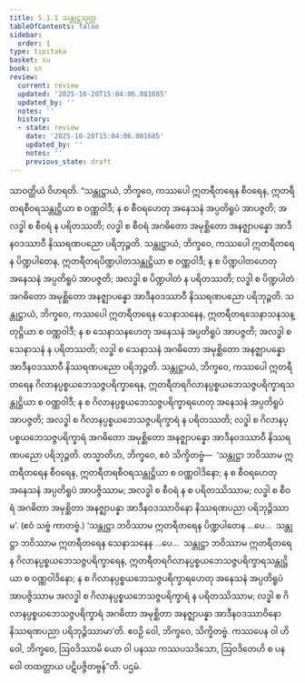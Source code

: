 ```yaml
---
title: 5.1.1 သန္တုဋ္ဌသုတ္တ
tableOfContents: false
sidebar:
  order: 1
type: tipitaka
basket: su
book: sn
review:
  current: review
  updated: '2025-10-20T15:04:06.081685'
  updated_by: ''
  notes: ''
  history:
  - state: review
    date: '2025-10-20T15:04:06.081685'
    updated_by: ''
    notes: ''
    previous_state: draft
---
```



<DynamicBreadcrumb />


<ReviewStatus review={frontmatter.review} showDetails={true} />

<HypothesisAnnotation frontmatter={frontmatter} />

<Division number="144" book="sn" e="ch" v="18" p="300">

<Paragraph number="898" book="sn">
သာဝတ္ထိယံ ဝိဟရတိ. “သန္တုဋ္ဌာယံ, ဘိက္ခဝေ, ကဿပေါ ဣတရီတရေန စီဝရေန, ဣတရီတရစီဝရသန္တုဋ္ဌိယာ စ ဝဏ္ဏဝါဒီ; န စ စီဝရဟေတု အနေသနံ အပ္ပတိရူပံ အာပဇ္ဇတိ; အလဒ္ဓါ စ စီဝရံ န ပရိတဿတိ; လဒ္ဓါ စ စီဝရံ အဂဓိတော အမုစ္ဆိတော အနဇ္ဈာပန္နော အာဒီနဝဒဿာဝီ နိဿရဏပညော ပရိဘုဉ္ဇတိ.
</Paragraph>

<Paragraph number="899" book="sn">
သန္တုဋ္ဌာယံ, ဘိက္ခဝေ, ကဿပေါ ဣတရီတရေန ပိဏ္ဍပါတေန, ဣတရီတရပိဏ္ဍပါတသန္တုဋ္ဌိယာ စ ဝဏ္ဏဝါဒီ; န စ ပိဏ္ဍပါတဟေတု အနေသနံ အပ္ပတိရူပံ အာပဇ္ဇတိ; အလဒ္ဓါ စ ပိဏ္ဍပါတံ န ပရိတဿတိ; လဒ္ဓါ စ ပိဏ္ဍပါတံ အဂဓိတော အမုစ္ဆိတော အနဇ္ဈာပန္နော အာဒီနဝဒဿာဝီ နိဿရဏပညော ပရိဘုဉ္ဇတိ.
</Paragraph>

<Paragraph number="900" book="sn">
သန္တုဋ္ဌာယံ, ဘိက္ခဝေ, ကဿပေါ ဣတရီတရေန သေနာသနေန, ဣတရီတရသေနာသနသန္တုဋ္ဌိယာ စ ဝဏ္ဏဝါဒီ; န စ သေနာသနဟေတု အနေသနံ အပ္ပတိရူပံ အာပဇ္ဇတိ; အလဒ္ဓါ စ သေနာသနံ န ပရိတဿတိ; လဒ္ဓါ စ သေနာသနံ အဂဓိတော အမုစ္ဆိတော အနဇ္ဈာပန္နော အာဒီနဝဒဿာဝီ နိဿရဏပညော ပရိဘုဉ္ဇတိ.
</Paragraph>

<Paragraph number="901" book="sn">
သန္တုဋ္ဌာယံ, ဘိက္ခဝေ, ကဿပေါ ဣတရီတရေန ဂိလာနပ္ပစ္စယဘေသဇ္ဇပရိက္ခာရေန, ဣတရီတရဂိလာနပ္ပစ္စယဘေသဇ္ဇပရိက္ခာရသန္တုဋ္ဌိယာ စ ဝဏ္ဏဝါဒီ; န စ ဂိလာနပ္ပစ္စယဘေသဇ္ဇပရိက္ခာရဟေတု အနေသနံ အပ္ပတိရူပံ အာပဇ္ဇတိ; အလဒ္ဓါ စ ဂိလာနပ္ပစ္စယဘေသဇ္ဇပရိက္ခာရံ န ပရိတဿတိ; လဒ္ဓါ စ ဂိလာနပ္ပစ္စယဘေသဇ္ဇပရိက္ခာရံ အဂဓိတော အမုစ္ဆိတော အနဇ္ဈာပန္နော အာဒီနဝဒဿာဝီ နိဿရဏပညော ပရိဘုဉ္ဇတိ.
</Paragraph>

<Paragraph number="902" book="sn">
တသ္မာတိဟ, ဘိက္ခဝေ, ဧဝံ သိက္ခိတဗ္ဗံ—  ‘သန္တုဋ္ဌာ ဘဝိဿာမ ဣတရီတရေန စီဝရေန, ဣတရီတရစီဝရသန္တုဋ္ဌိယာ စ ဝဏ္ဏဝါဒိနော; န စ စီဝရဟေတု အနေသနံ အပ္ပတိရူပံ အာပဇ္ဇိဿာမ; အလဒ္ဓါ စ စီဝရံ န စ ပရိတဿိဿာမ; လဒ္ဓါ စ စီဝရံ အဂဓိတာ အမုစ္ဆိတာ အနဇ္ဈာပန္နာ အာဒီနဝဒဿာဝိနော နိဿရဏပညာ ပရိဘုဉ္ဇိဿာမ’. (ဧဝံ သဗ္ဗံ ကာတဗ္ဗံ.)
</Paragraph>

<Paragraph number="903" book="sn">
‘သန္တုဋ္ဌာ ဘဝိဿာမ ဣတရီတရေန ပိဏ္ဍပါတေန …ပေ…  သန္တုဋ္ဌာ ဘဝိဿာမ ဣတရီတရေန သေနာသနေန …ပေ…  သန္တုဋ္ဌာ ဘဝိဿာမ ဣတရီတရေန ဂိလာနပ္ပစ္စယဘေသဇ္ဇပရိက္ခာရေန, ဣတရီတရဂိလာနပ္ပစ္စယဘေသဇ္ဇပရိက္ခာရသန္တုဋ္ဌိယာ စ ဝဏ္ဏဝါဒိနော; န စ ဂိလာနပ္ပစ္စယဘေသဇ္ဇပရိက္ခာရဟေတု အနေသနံ အပ္ပတိရူပံ အာပဇ္ဇိဿာမ အလဒ္ဓါ စ ဂိလာနပ္ပစ္စယဘေသဇ္ဇပရိက္ခာရံ န ပရိတဿိဿာမ; လဒ္ဓါ စ ဂိလာနပ္ပစ္စယဘေသဇ္ဇပရိက္ခာရံ အဂဓိတာ အမုစ္ဆိတာ အနဇ္ဈာပန္နာ အာဒီနဝဒဿာဝိနော နိဿရဏပညာ ပရိဘုဉ္ဇိဿာမာ’တိ. ဧဝဉှိ ဝေါ, ဘိက္ခဝေ, သိက္ခိတဗ္ဗံ. ကဿပေန ဝါ ဟိ ဝေါ, ဘိက္ခဝေ, ဩဝဒိဿာမိ ယော ဝါ ပနဿ ကဿပသဒိသော, ဩဝဒိတေဟိ စ ပန ဝေါ တထတ္တာယ ပဋိပဇ္ဇိတဗ္ဗန်”တိ.

</Paragraph>
</Division>

<Paragraph number="904" type="center" book="sn">
ပဌမံ.
</Paragraph>